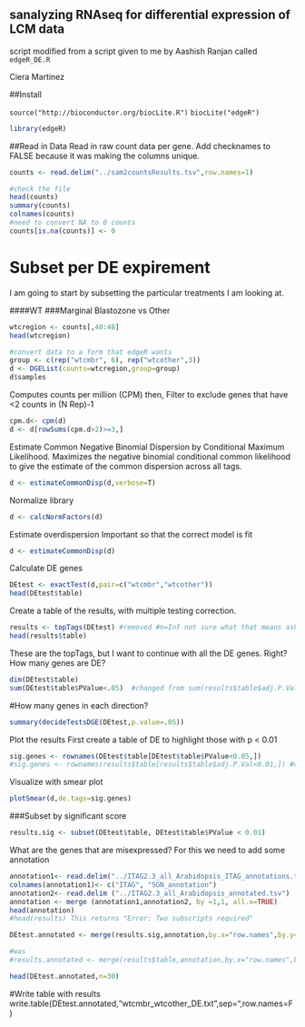 sanalyzing RNAseq for differential expression of LCM data
---------------------------------------------------------
script modified from a script given to me by Aashish Ranjan called `edgeR_DE.R`

Ciera Martinez

##Install

`source("http://bioconductor.org/biocLite.R")`
`biocLite("edgeR")`

```r
library(edgeR)
```

##Read in Data
Read in raw count data per gene.
Add checknames to FALSE because it was making the columns unique. 

```r
counts <- read.delim("../sam2countsResults.tsv",row.names=1)

#check the file
head(counts)
summary(counts)
colnames(counts)
#need to convert NA to 0 counts
counts[is.na(counts)] <- 0
```

Subset per DE expirement
========================
I am going to start by subsetting the particular treatments I am looking at.

####WT
###Marginal Blastozone vs Other

```r
wtcregion <- counts[,40:48]
head(wtcregion)
```

```r
#convert data to a form that edgeR wants
group <- c(rep("wtcmbr", 6), rep("wtcother",3))
d <- DGEList(counts=wtcregion,group=group)
d$samples 
```

Computes counts per million (CPM) then,
Filter to exclude genes that have <2 counts in (N Rep)-1
```r
cpm.d<- cpm(d)
d <- d[rowSums(cpm.d>2)>=3,] 
```

Estimate Common Negative Binomial Dispersion by Conditional Maximum Likelihood. Maximizes the negative binomial conditional common likelihood to give the estimate of the common dispersion across all tags.

```r
d <- estimateCommonDisp(d,verbose=T)
```

Normalize library
```r
d <- calcNormFactors(d)
```
     
Estimate overdispersion
Important so that the correct model is fit

```r
d <- estimateCommonDisp(d)
```

Calculate DE genes

```r
DEtest <- exactTest(d,pair=c("wtcmbr","wtcother"))
head(DEtest$table)
```

Create a table of the results, with multiple testing correction.  

```r
results <- topTags(DEtest) #removed #n=Inf not sure what that means ask Aashish.
head(results$table) 
```

These are the topTags, but I want to continue with all the DE genes.  Right?
How many genes are DE?


```r
dim(DEtest$table)
sum(DEtest$table$PValue<.05)  #changed from sum(results$table$adj.P.Val<.01) which resulted in 0
```

#How many genes in each direction?
```r
summary(decideTestsDGE(DEtest,p.value=.05))
```

Plot the results
First create a table of DE to highlight those with p < 0.01
```r
sig.genes <- rownames(DEtest$table[DEtest$table$PValue<0.05,])
#sig.genes <- rownames(results$table[results$table$adj.P.Val<0.01,]) #original which returned 0 characters
```

Visualize with smear plot
```r
plotSmear(d,de.tags=sig.genes)
```

###Subset by significant score
```r
results.sig <- subset(DEtest$table, DEtest$table$PValue < 0.01)
```
What are the genes that are misexpressed?
For this we need to add some annotation

```r
annotation1<- read.delim("../ITAG2.3_all_Arabidopsis_ITAG_annotations.tsv", header=FALSE)  #Changed to the SGN human readable annotation
colnames(annotation1)<- c("ITAG", "SGN_annotation")
annotation2<- read.delim ("../ITAG2.3_all_Arabidopsis_annotated.tsv")
annotation <- merge (annotation1,annotation2, by =1,1, all.x=TRUE)
head(annotation)
#head(results) This returns "Error: Two subscripts required"

DEtest.annotated <- merge(results.sig,annotation,by.x="row.names",by.y="ITAG",all.x=T,sort=F)

#was 
#results.annotated <- merge(results$table,annotation,by.x="row.names",by.y="ITAG",all.x=T,sort=F)

head(DEtest.annotated,n=30)
```

#Write table with results
write.table(DEtest.annotated,"wtcmbr_wtcother_DE.txt",sep="\t",row.names=F)



